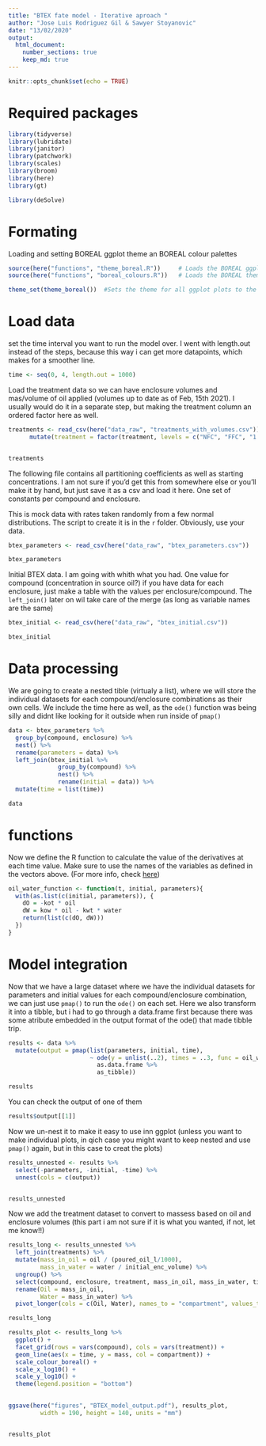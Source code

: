 ```yaml
---
title: "BTEX fate model - Iterative aproach "
author: "Jose Luis Rodriguez Gil & Sawyer Stoyanovic"
date: "13/02/2020"
output: 
  html_document:
    number_sections: true
    keep_md: true
---
```


```r
knitr::opts_chunk$set(echo = TRUE)
```

# Required packages

```r

library(tidyverse)
library(lubridate)
library(janitor)
library(patchwork)
library(scales)
library(broom)
library(here)
library(gt)

library(deSolve)

```

# Formating

Loading and setting BOREAL ggplot theme an BOREAL colour palettes

```r
source(here("functions", "theme_boreal.R"))     # Loads the BOREAL ggplot theme
source(here("functions", "boreal_colours.R"))   # Loads the BOREAL themed palettes and ggplot scales

theme_set(theme_boreal())  #Sets the theme for all ggplot plots to the BOREAL theme in this script

```

# Load data

set the time interval you want to run the model over. I went with length.out instead of the steps, because this way i can get more datapoints, which makes for a smoother line.

```r

time <- seq(0, 4, length.out = 1000) 

```

Load the treatment data so we can have enclosure volumes and mas/volume of oil applied (volumes up to date as of Feb, 15th 2021). I usually would do it in a separate step, but making the treatment column an ordered factor here as well.

```r

treatments <- read_csv(here("data_raw", "treatments_with_volumes.csv")) %>% 
      mutate(treatment = factor(treatment, levels = c("NFC", "FFC", "1.5 L", "2.9 L", "5.5 L", "18.1 L", "42.3 L", "81.8 L","179.8 L"))) 


treatments

```

The following file contains all partitioning coefficients as well as starting concentrations. I am not sure if you'd get this from somewhere else or you'll make it by hand, but just save it as a csv and load it here. One set of constants per compound and enclosure.

This is mock data with rates taken randomly from a few normal distributions. The script to create it is in the `r` folder. Obviously, use your data.

```r

btex_parameters <- read_csv(here("data_raw", "btex_parameters.csv"))

btex_parameters

```
Initial BTEX data. I am going with whith what you had. One value for compound (concentration in source oil?) if you have data for each enclosure, just make a table with the values per enclosure/compound. The `left_join()` later on wil take care of the merge (as long as variable names are the same)

```r

btex_initial <- read_csv(here("data_raw", "btex_initial.csv"))

btex_initial

```
# Data processing

We are going to create a nested tible (virtualy a list), where we will store the individual datasets for each compound/enclosure combinations as their own cells. We include the time here as well, as the `ode()` function was being silly and didnt like looking for it outside when run inside of `pmap()`

```r

data <- btex_parameters %>%  
  group_by(compound, enclosure) %>% 
  nest() %>% 
  rename(parameters = data) %>% 
  left_join(btex_initial %>%  
              group_by(compound) %>% 
              nest() %>% 
              rename(initial = data)) %>% 
  mutate(time = list(time))

data

```

# functions

Now we define the R function to calculate the value of the derivatives at each time value. Make sure to use the names of the variables as defined in the vectors above. (For more info, check [here](https://cran.r-project.org/web/packages/deSolve/vignettes/deSolve.pdf))

```r

oil_water_function <- function(t, initial, parameters){
  with(as.list(c(initial, parameters)), {
    dO = -kot * oil
    dW = kow * oil - kwt * water
    return(list(c(dO, dW)))
  })
}

```

# Model integration

Now that we have a large dataset where we have the individual datasets for parameters and initial values for each compound/enclosure combination, we can just use `pmap()` to run the `ode()` on each set. Here we also transform it into a tibble, but i had to go through a data.frame first because there was some atribute embedded in the output format of the ode() that made tibble trip.

```r

results <- data %>% 
  mutate(output = pmap(list(parameters, initial, time),
                       ~ ode(y = unlist(..2), times = ..3, func = oil_water_function, parms = unlist(..1)) %>% 
                         as.data.frame %>% 
                         as_tibble))

results

```

You can check the output of one of them 

```r

results$output[[1]]

```
Now we un-nest it to make it easy to use inn ggplot (unless you want to make individual plots, in qich case you might want to keep nested and use `pmap()` again, but in this case to creat the plots)

```r

results_unnested <- results %>% 
  select(-parameters, -initial, -time) %>% 
  unnest(cols = c(output))


results_unnested

```

Now we add the treatment dataset to convert to massess based on oil and enclosure volumes (this part i am not sure if it is what you wanted, if not, let me know!!)

```r

results_long <- results_unnested %>% 
  left_join(treatments) %>% 
  mutate(mass_in_oil = oil / (poured_oil_l/1000),
         mass_in_water = water / initial_enc_volume) %>% 
  ungroup() %>% 
  select(compound, enclosure, treatment, mass_in_oil, mass_in_water, time) %>% 
  rename(Oil = mass_in_oil,
         Water = mass_in_water) %>% 
  pivot_longer(cols = c(Oil, Water), names_to = "compartment", values_to = "mass")

results_long

```


```r

results_plot <- results_long %>% 
  ggplot() +
  facet_grid(rows = vars(compound), cols = vars(treatment)) +
  geom_line(aes(x = time, y = mass, col = compartment)) +
  scale_colour_boreal() +
  scale_x_log10() +
  scale_y_log10() +
  theme(legend.position = "bottom")
  

ggsave(here("figures", "BTEX_model_output.pdf"), results_plot,
         width = 190, height = 140, units = "mm")


results_plot

```


